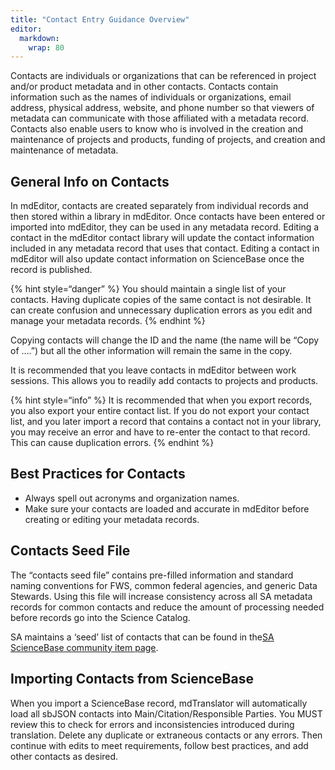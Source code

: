 ```yaml
---
title: "Contact Entry Guidance Overview"
editor: 
  markdown: 
    wrap: 80
---
```


Contacts are individuals or organizations that can be referenced in project
and/or product metadata and in other contacts. Contacts contain information such
as the names of individuals or organizations, email address, physical address,
website, and phone number so that viewers of metadata can communicate with those
affiliated with a metadata record. Contacts also enable users to know who is
involved in the creation and maintenance of projects and products, funding of
projects, and creation and maintenance of metadata.

## General Info on Contacts

In mdEditor, contacts are created separately from individual records and then
stored within a library in mdEditor. Once contacts have been entered or imported
into mdEditor, they can be used in any metadata record. Editing a contact in the
mdEditor contact library will update the contact information included in any
metadata record that uses that contact. Editing a contact in mdEditor will also
update contact information on ScienceBase once the record is published.

{% hint style="danger" %} You should maintain a single list of your contacts.
Having duplicate copies of the same contact is not desirable. It can create
confusion and unnecessary duplication errors as you edit and manage your
metadata records. {% endhint %}

Copying contacts will change the ID and the name (the name will be “Copy of ….”)
but all the other information will remain the same in the copy.

It is recommended that you leave contacts in mdEditor between work sessions.
This allows you to readily add contacts to projects and products.

{% hint style="info" %} It is recommended that when you export records, you also
export your entire contact list. If you do not export your contact list, and you
later import a record that contains a contact not in your library, you may
receive an error and have to re-enter the contact to that record. This can cause
duplication errors. {% endhint %}

## Best Practices for Contacts

-   Always spell out acronyms and organization names.
-   Make sure your contacts are loaded and accurate in mdEditor before creating
    or editing your metadata records.

## Contacts Seed File

The "contacts seed file" contains pre-filled information and standard naming
conventions for FWS, common federal agencies, and generic Data Stewards. Using
this file will increase consistency across all SA metadata records for common
contacts and reduce the amount of processing needed before records go into the
Science Catalog.

SA maintains a 'seed' list of contacts that can be found in the[SA ScienceBase
community item
page](https://www.sciencebase.gov/catalog/item/5b4e1c3fe4b06a6dd17df2d3).

## Importing Contacts from ScienceBase

When you import a ScienceBase record, mdTranslator will automatically load all
sbJSON contacts into Main/Citation/Responsible Parties. You MUST review this to
check for errors and inconsistencies introduced during translation. Delete any
duplicate or extraneous contacts or any errors. Then continue with edits to meet
requirements, follow best practices, and add other contacts as desired.
